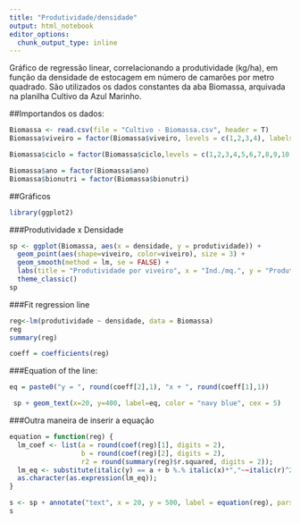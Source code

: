 ---
title: "Produtividade/densidade"
output: html_notebook
editor_options: 
  chunk_output_type: inline
---
 
Gráfico de regressão linear, correlacionando a produtividade (kg/ha), em função da densidade de estocagem em número de camarões por metro quadrado. São utilizados os dados constantes da aba Biomassa, arquivada na planilha Cultivo da Azul Marinho.

##Importandos os dados:

```{r}
Biomassa <- read.csv(file = "Cultivo - Biomassa.csv", header = T)
Biomassa$viveiro = factor(Biomassa$viveiro, levels = c(1,2,3,4), labels = c("V1","V2","V3","V4"))

Biomassa$ciclo = factor(Biomassa$ciclo,levels = c(1,2,3,4,5,6,7,8,9,10,11), labels = c("C1","C2","C3","C4","C5","C6","C7","C8","C9","C10", "C11"))

Biomassa$ano = factor(Biomassa$ano)
Biomassa$bionutri = factor(Biomassa$bionutri)
```

##Gráficos

```{r}
library(ggplot2)
```

###Produtividade x Densidade

```{r}
sp <- ggplot(Biomassa, aes(x = densidade, y = produtividade)) +
  geom_point(aes(shape=viveiro, color=viveiro), size = 3) + 
  geom_smooth(method = lm, se = FALSE) +
  labs(title = "Produtividade por viveiro", x = "Ind./mq.", y = "Produtividade (kg/ha)", caption = "Azul Marinho") +
  theme_classic()
sp
```

###Fit regression line

```{r}
reg<-lm(produtividade ~ densidade, data = Biomassa)
reg
summary(reg)

coeff = coefficients(reg)
```

###Equation of the line:

```{r}
eq = paste0("y = ", round(coeff[2],1), "x + ", round(coeff[1],1))

 sp + geom_text(x=20, y=400, label=eq, color = "navy blue", cex = 5)
```

###Outra maneira de inserir a equação

```{r}
equation = function(reg) {
  lm_coef <- list(a = round(coef(reg)[1], digits = 2),
                  b = round(coef(reg)[2], digits = 2),
                  r2 = round(summary(reg)$r.squared, digits = 2));
  lm_eq <- substitute(italic(y) == a + b %.% italic(x)*","~~italic(r)^2~"="~r2,lm_coef)
  as.character(as.expression(lm_eq));                 
}

s <- sp + annotate("text", x = 20, y = 500, label = equation(reg), parse = TRUE, color = "Blue", size=5)
s
```

